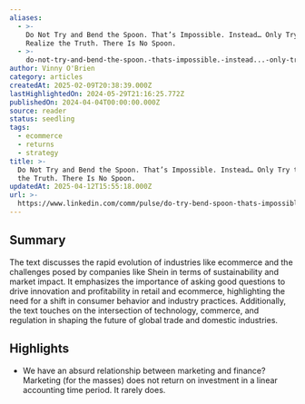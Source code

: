 ```yaml
---
aliases:
  - >-
    Do Not Try and Bend the Spoon. That’s Impossible. Instead… Only Try to
    Realize the Truth. There Is No Spoon.
  - >-
    do-not-try-and-bend-the-spoon.-thats-impossible.-instead...-only-try-to-realize-the-truth.-there-is-no-spoon.
author: Vinny O'Brien
category: articles
createdAt: 2025-02-09T20:38:39.000Z
lastHighlightedOn: 2024-05-29T21:16:25.772Z
publishedOn: 2024-04-04T00:00:00.000Z
source: reader
status: seedling
tags:
  - ecommerce
  - returns
  - strategy
title: >-
  Do Not Try and Bend the Spoon. That’s Impossible. Instead… Only Try to Realize
  the Truth. There Is No Spoon.
updatedAt: 2025-04-12T15:55:18.000Z
url: >-
  https://www.linkedin.com/comm/pulse/do-try-bend-spoon-thats-impossible-instead-only-realize-vinny-o-brien-5a6ue?lipi=urn%3Ali%3Apage%3Aemail_email_series_follow_newsletter_01%3BgGfB%2FEA5QqmgDYU99DQTPA%3D%3D&midToken=AQGp89vrfZliAg&midSig=0vlbCiGerYsrc1&trk=eml-email_series_follow_newsletter_01-newsletter_hero_banner-0-open_on_linkedin_cta&trkEmail=eml-email_series_follow_newsletter_01-newsletter_hero_banner-0-open_on_linkedin_cta-null-7e1yqy~lulbqr5a~iz-null-null&eid=7e1yqy-lulbqr5a-iz&otpToken=MTYwMTE4ZTgxNDI3Y2NjMGIyMjQwNGVkNDcxY2U1YjA4ZmNhZDQ0NzliYTk4YjYxNzNjNzAwNmU0YTU5NTVmNGYyZGNkZjgxNTJiOGNhZTA1NzhkYzI4Zjk5YWJhMTg5ZjFlN2M3MzFhYzc2OTgxZTE4ZTA4ZSwxLDE%3D
---
```

## Summary

The text discusses the rapid evolution of industries like ecommerce and the challenges posed by companies like Shein in terms of sustainability and market impact. It emphasizes the importance of asking good questions to drive innovation and profitability in retail and ecommerce, highlighting the need for a shift in consumer behavior and industry practices. Additionally, the text touches on the intersection of technology, commerce, and regulation in shaping the future of global trade and domestic industries.

## Highlights

- We have an absurd relationship between marketing and finance? Marketing (for the masses) does not return on investment in a linear accounting time period. It rarely does.
